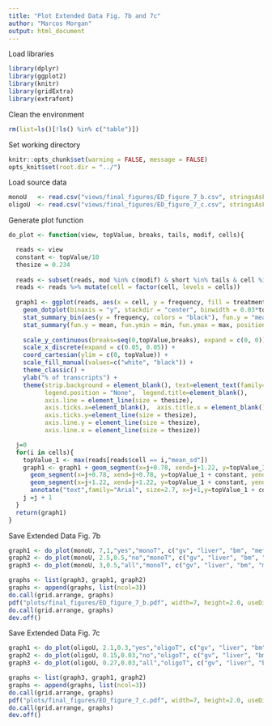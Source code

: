 ```yaml
---
title: "Plot Extended Data Fig. 7b and 7c"
author: "Marcos Morgan"
output: html_document
---
```


Load libraries
```r
library(dplyr)
library(ggplot2)
library(knitr)
library(gridExtra)
library(extrafont)                             
```

Clean the environment
```r
rm(list=ls()[!ls() %in% c("table")])
```

Set working directory
```r
knitr::opts_chunk$set(warning = FALSE, message = FALSE)
opts_knit$set(root.dir = "../")
```

Load source data
```r
monoU   <- read.csv("views/final_figures/ED_figure_7_b.csv", stringsAsFactors=FALSE) %>% rename(mod = type)
oligoU  <- read.csv("views/final_figures/ED_figure_7_c.csv", stringsAsFactors=FALSE) %>% rename(mod = type)
```

Generate plot function
```r
do_plot <- function(view, topValue, breaks, tails, modif, cells){

  reads <- view
  constant <- topValue/10
  thesize = 0.234 
  
  reads <- subset(reads, mod %in% c(modif) & short %in% tails & cell %in% cells) 
  reads <- reads %>% mutate(cell = factor(cell, levels = cells))
  
  graph1 <- ggplot(reads, aes(x = cell, y = frequency, fill = treatment)) +
    geom_dotplot(binaxis = "y", stackdir = "center", binwidth = 0.03*topValue, position=position_dodge(width=0.9)) +
    stat_summary_bin(aes(y = frequency, colors = "black"), fun.y = "mean", geom = "bar", width = 0.2, position = position_dodge(width=0.9), colour="black") +
    stat_summary(fun.y = mean, fun.ymin = min, fun.ymax = max, position=position_dodge(width=0.9), color = "black", size = 0.5, shape= ".") +
    
    scale_y_continuous(breaks=seq(0,topValue,breaks), expand = c(0, 0)) +
    scale_x_discrete(expand = c(0.05, 0.05)) +
    coord_cartesian(ylim = c(0, topValue)) +
    scale_fill_manual(values=c("white", "black")) +
    theme_classic() + 
    ylab("% of transcripts") + 
    theme(strip.background = element_blank(), text=element_text(family="Arial", size=8), plot.margin=unit(c(0.15,0.15,0.15,0.15), "cm"),
          legend.position = "None",  legend.title=element_blank(),
          axis.line = element_line(size = thesize),
          axis.ticks.x=element_blank(),  axis.title.x = element_blank(), 
          axis.ticks.y=element_line(size = thesize),
          axis.line.y = element_line(size = thesize),
          axis.line.x = element_line(size = thesize))  

  j=0  
  for(i in cells){
    topValue_1 <- max(reads[reads$cell == i,"mean_sd"])
    graph1 <- graph1 + geom_segment(x=j+0.78, xend=j+1.22, y=topValue_1 + constant, yend=topValue_1 + constant, size = thesize) + 
      geom_segment(x=j+0.78, xend=j+0.78, y=topValue_1 + constant, yend=topValue_1 + constant/2, size = thesize) + 
      geom_segment(x=j+1.22, xend=j+1.22, y=topValue_1 + constant, yend=topValue_1 + constant/2, size = thesize) +
      annotate("text",family="Arial", size=2.7, x=j+1,y=topValue_1 + constant,label= reads[reads$cell == i,"label"][1]) 
    j =j + 1 
  }
  return(graph1)
}
```

Save Extended Data Fig. 7b
```r
graph1 <- do_plot(monoU, 7,1,"yes","monoT", c("gv", "liver", "bm", "mefs", "escs"))
graph2 <- do_plot(monoU, 2.5,0.5,"no","monoT", c("gv", "liver", "bm", "mefs", "escs")) 
graph3 <- do_plot(monoU, 3,0.5,"all","monoT", c("gv", "liver", "bm", "mefs", "escs"))

graphs <- list(graph3, graph1, graph2)
graphs <- append(graphs, list(ncol=3))
do.call(grid.arrange, graphs)
pdf("plots/final_figures/ED_figure_7_b.pdf", width=7, height=2.0, useDingbats=FALSE)
do.call(grid.arrange, graphs)
dev.off()
```

Save Extended Data Fig. 7c
```r
graph1 <- do_plot(oligoU, 2.1,0.3,"yes","oligoT", c("gv", "liver", "bm", "mefs", "escs"))
graph2 <- do_plot(oligoU, 0.15,0.03,"no","oligoT", c("gv", "liver", "bm", "mefs", "escs")) 
graph3 <- do_plot(oligoU, 0.27,0.03,"all","oligoT", c("gv", "liver", "bm", "mefs", "escs"))

graphs <- list(graph3, graph1, graph2)
graphs <- append(graphs, list(ncol=3))
do.call(grid.arrange, graphs)
pdf("plots/final_figures/ED_figure_7_c.pdf", width=7, height=2.0, useDingbats=FALSE)
do.call(grid.arrange, graphs)
dev.off()
```

```r

```
